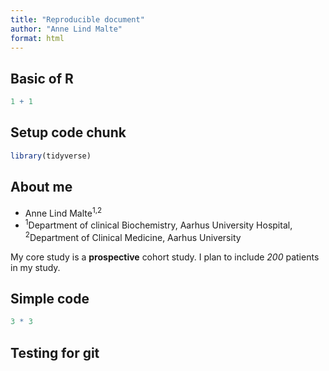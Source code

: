 ```yaml
---
title: "Reproducible document"
author: "Anne Lind Malte"
format: html
---
```


## Basic of R

```r
1 + 1
```

## Setup code chunk 

```r
library(tidyverse)
```

## About me

- Anne Lind Malte^1,2^
- ^1^Department of clinical Biochemistry, Aarhus University Hospital, ^2^Department of Clinical Medicine, Aarhus University

My core study is a **prospective** cohort study. 
I plan to include *200* patients in my study.

## Simple code

```r
3 * 3
```

## Testing for git

<!-- The weather is good today. -->
